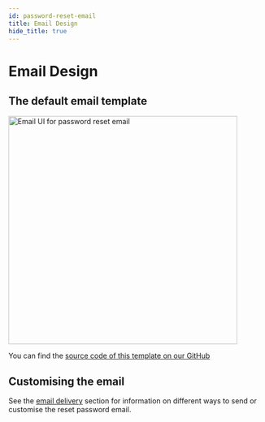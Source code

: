 ```yaml
---
id: password-reset-email
title: Email Design
hide_title: true
---
```


<!-- ./thirdpartyemailpassword/common-customizations/reset-password/password-reset-email.mdx -->


# Email Design

## The default email template

<img alt="Email UI for password reset email" width="450px" src="/img/emailpassword/pass-reset-email.png" />

You can find the [source code of this template on our GitHub](https://github.com/supertokens/email-sms-templates/blob/master/email-html/password-reset.html)

## Customising the email

See the [email delivery](../../email-delivery/about) section for information on different ways to send or customise the reset password email.
